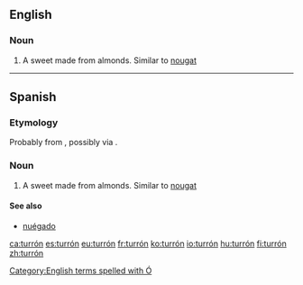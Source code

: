 {{also|turron}}
==English==
{{wikipedia}}

===Noun===
{{en-noun|turrones}}

# A sweet made from almonds. Similar to [[nougat]]
[[Category:English terms spelled with Ó]]

----

==Spanish==

===Etymology===
Probably from {{der|es|la|torrēre}}, possibly via {{etyl|ca|es}} {{m|ca|torró}}.

===Noun===
{{es-noun|m|turrones}}

# A sweet made from almonds. Similar to [[nougat]]

====See also====
* [[nuégado]] {{g|m}}

[[ca:turrón]]
[[es:turrón]]
[[eu:turrón]]
[[fr:turrón]]
[[ko:turrón]]
[[io:turrón]]
[[hu:turrón]]
[[fi:turrón]]
[[zh:turrón]]